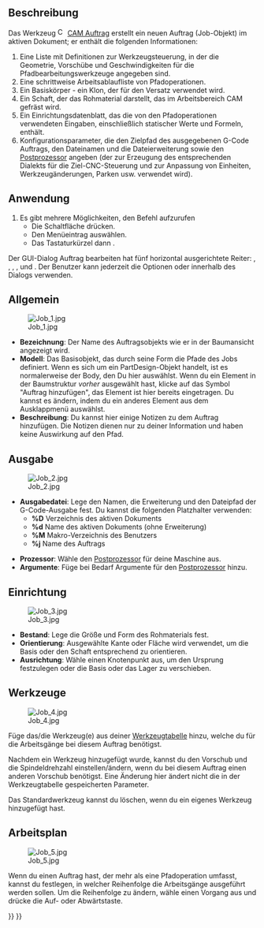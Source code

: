 <languages/>

{{Docnav/de
|
|[[CAM_Post/de|Post]]
|[[CAM_Workbench/de|CAM]]
|IconL=
|IconR=CAM_Post.svg
|IconC=Workbench_CAM.svg
}}

{{GuiCommand/de
|Name=CAM Job
|Name/de=CAM Auftrag
|MenuLocation=CAM → Auftrag
|Workbenches=[[CAM_Workbench/de|CAM]]
|Shortcut={{KEY|P}} {{KEY|J}}
}}

<span id="Description"></span>
==Beschreibung==

Das Werkzeug [[Image:CAM_Job.svg|16px]] [[CAM_Job/de|CAM Auftrag]] erstellt ein neuen Auftrag (Job-Objekt) im aktiven Dokument; er enthält die folgenden Informationen:
# Eine Liste mit Definitionen zur Werkzeugsteuerung, in der die Geometrie, Vorschübe und Geschwindigkeiten für die Pfadbearbeitungswerkzeuge angegeben sind. 
# Eine schrittweise Arbeitsablaufliste von Pfadoperationen.
# Ein Basiskörper - ein Klon, der für den Versatz verwendet wird.
# Ein Schaft, der das Rohmaterial darstellt, das im Arbeitsbereich CAM gefräst wird.
# Ein Einrichtungsdatenblatt, das die von den Pfadoperationen verwendeten Eingaben, einschließlich statischer Werte und Formeln, enthält.
# Konfigurationsparameter, die den Zielpfad des ausgegebenen G-Code Auftrags, den Dateinamen und die Dateierweiterung sowie den [[CAM_Post/de|Postprozessor]] angeben (der zur Erzeugung des entsprechenden Dialekts für die Ziel-CNC-Steuerung und zur Anpassung von Einheiten, Werkzeugänderungen, Parken usw. verwendet wird).

<span id="Usage"></span>
==Anwendung==

# Es gibt mehrere Möglichkeiten, den Befehl aufzurufen
#* Die Schaltfläche {{Button|[[Image:CAM_Job.svg|16px]] [[CAM_Job/de|Auftrag]]}} drücken.
#* Den Menüeintrag {{MenuCommand|CAM → [[Image:CAM_Job.svg|16px]] Auftrag}} auswählen.
#* Das Tastaturkürzel {{KEY|P}} dann {{KEY|J}}.

Der GUI-Dialog Auftrag bearbeiten hat fünf horizontal ausgerichtete Reiter: {{MenuCommand|Allgemein}}, {{MenuCommand|Ausgabe}}, {{MenuCommand|Einrichtung}}, {{MenuCommand|Werkzeuge}}, und {{MenuCommand|Arbeitsplan}}. Der Benutzer kann jederzeit die Optionen {{Button|OK}} oder {{Button|Abbrechen}} innerhalb des Dialogs verwenden.

<span id="General"></span>
==Allgemein==

[[File:Job_1.jpg]]

* '''Bezeichnung''': Der Name des Auftragsobjekts wie er in der Baumansicht angezeigt wird.
* '''Modell''': Das Basisobjekt, das durch seine Form die Pfade des Jobs definiert. Wenn es sich um ein PartDesign-Objekt handelt, ist es normalerweise der Body, den Du hier auswählst. Wenn du ein Element in der Baumstruktur ''vorher'' ausgewählt hast, klicke auf das Symbol "Auftrag hinzufügen", das Element ist hier bereits eingetragen. Du kannst es ändern, indem du ein anderes Element aus dem Ausklappmenü auswählst.
* '''Beschreibung''': Du kannst hier einige Notizen zu dem Auftrag hinzufügen. Die Notizen dienen nur zu deiner Information und haben keine Auswirkung auf den Pfad.

<span id="Output"></span>
==Ausgabe==

[[File:Job_2.jpg]]

* '''Ausgabedatei''': Lege den Namen, die Erweiterung und den Dateipfad der G-Code-Ausgabe fest. Du kannst die folgenden Platzhalter verwenden:
** '''%D''' Verzeichnis des aktiven Dokuments
** '''%d''' Name des aktiven Dokuments (ohne Erweiterung)
** '''%M''' Makro-Verzeichnis des Benutzers
** '''%j''' Name des Auftrags

* '''Prozessor''': Wähle den [[CAM_Post/de|Postprozessor]] für deine Maschine aus.
* '''Argumente''': Füge bei Bedarf Argumente für den [[CAM_Post/de|Postprozessor]] hinzu.

<span id="Setup"></span>
== Einrichtung ==

[[File:Job_3.jpg]]

* '''Bestand''': Lege die Größe und Form des Rohmaterials fest. 
* '''Orientierung''': Ausgewählte Kante oder Fläche wird verwendet, um die Basis oder den Schaft entsprechend zu orientieren.
* '''Ausrichtung''': Wähle einen Knotenpunkt aus, um den Ursprung festzulegen oder die Basis oder das Lager zu verschieben.

<span id="Tools"></span>
==Werkzeuge==

[[File:Job_4.jpg]]

Füge das/die Werkzeug(e) aus deiner [[CAM_ToolLibraryEdit/de|Werkzeugtabelle]] hinzu, welche du für die Arbeitsgänge bei diesem Auftrag benötigst.

Nachdem ein Werkzeug hinzugefügt wurde, kannst du den Vorschub und die Spindeldrehzahl einstellen/ändern, wenn du bei diesem Auftrag einen anderen Vorschub benötigst. 
Eine Änderung hier ändert nicht die in der Werkzeugtabelle gespeicherten Parameter. 

Das Standardwerkzeug kannst du löschen, wenn du ein eigenes Werkzeug hinzugefügt hast.

<span id="Workplan"></span>
==Arbeitsplan==

[[File:Job_5.jpg]]

Wenn du einen Auftrag hast, der mehr als eine Pfadoperation umfasst, kannst du festlegen, in welcher Reihenfolge die Arbeitsgänge ausgeführt werden sollen.
Um die Reihenfolge zu ändern, wähle einen Vorgang aus und drücke die Auf- oder Abwärtstaste.


{{Docnav/de
|
|[[CAM_Post/de|Post]]
|[[CAM_Workbench/de|CAM]]
|IconL=
|IconR=CAM_Post.svg
|IconC=Workbench_CAM.svg
}}

{{CAM_Tools_navi{{#translation:}}}}
{{Userdocnavi{{#translation:}}}}
